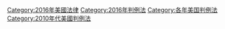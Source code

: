 [[Category:2016年美國法律|Category:2016年美國法律]]
[[Category:2016年判例法|Category:2016年判例法]]
[[Category:各年美国判例法|Category:各年美国判例法]]
[[Category:2010年代美國判例法|Category:2010年代美國判例法]]